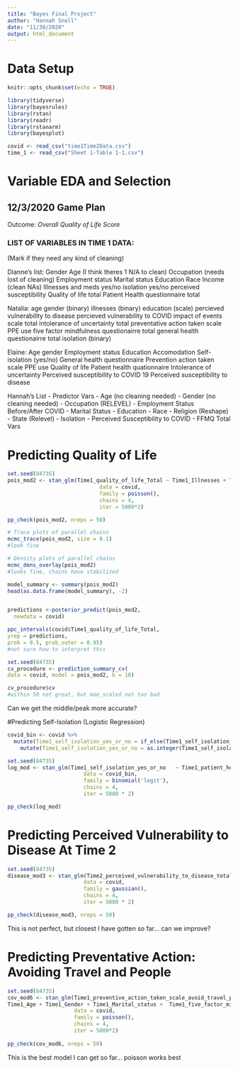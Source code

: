 ```yaml
---
title: "Bayes Final Project"
author: "Hannah Snell"
date: "11/30/2020"
output: html_document
---
```

# Data Setup 
```r
knitr::opts_chunk$set(echo = TRUE)

library(tidyverse)
library(bayesrules)
library(rstan)
library(readr)
library(rstanarm)
library(bayesplot)
```

```r
covid <- read_csv("time1Time2Data.csv")
time_1 <- read_csv("Sheet 1-Table 1-1.csv")
```


# Variable EDA and Selection  

## 12/3/2020 Game Plan

Outcome: _Overall Quality of Life Score_

### LIST OF VARIABLES IN TIME 1 DATA: 
(Mark if they need any kind of cleaning)



Dianne's list:
Gender
Age (I think theres 1 N/A to clean)
Occupation (needs lost of cleaning)
Employment status
Marital status
Education
Race
Income (clean NAs)
Illnesses and meds yes/no
isolation yes/no
perceived susceptibility
Quality of life total
Patient Health questionnaire total



Natalia:
age 
gender (binary)
illnesses (binary)
education (scale)
percieved vulnerability to disease
percieved vulnerability to COVID
impact of events scale total
intolerance of uncertainty total
preventative action taken scale PPE use
five factor mindfulness questionairre total
general health questionairre total
isolation (binary)

Elaine: 
Age
gender 
Employment status
Education 
Accomodation 
Self-isolation (yes/no)
General health questionnaire 
Prevention action taken scale PPE use 
Quality of life 
Patient health quationnaire 
Intolerance of uncertainty 
Perceived susceptibility to COVID 19 
Perceived susceptibility to disease 










Hannah's List - Predictor Vars
- Age (no cleaning needed)
- Gender (no cleaning needed) 
- Occupation (RELEVEL)
- Employment Status Before/After COVID
- Marital Status
- Education
- Race
- Religion (Reshape)
- State (Relevel)
- Isolation
- Perceived Susceptibility to COVID
- FFMQ Total Vars 

# Predicting Quality of Life 

```r
set.seed(84735)
pois_mod2 <- stan_glm(Time1_quality_of_life_Total ~ Time1_Illnesses + Time1_general_health_quetionnaire_total + Time1_five_factor_mindfulness_questionnaire_total + Time1_Illnesses*Time1_general_health_quetionnaire_total + Time1_general_health_quetionnaire_total*Time1_five_factor_mindfulness_questionnaire_total + Time1_five_factor_mindfulness_questionnaire_total*Time1_Illnesses, 
                             data = covid,
                             family = poisson(),
                             chains = 4,
                             iter = 5000*2)

pp_check(pois_mod2, nreps = 50)

# Trace plots of parallel chains
mcmc_trace(pois_mod2, size = 0.1)
#look fine

# Density plots of parallel chains
mcmc_dens_overlay(pois_mod2)
#looks fine, chains have stabilized

model_summary <- summary(pois_mod2)
head(as.data.frame(model_summary), -2)


predictions <-posterior_predict(pois_mod2,
  newdata = covid)

ppc_intervals(covid$Time1_quality_of_life_Total,
yrep = predictions,
prob = 0.5, prob_outer = 0.95)
#not sure how to interpret this

set.seed(84735)
cv_procedure <- prediction_summary_cv(
data = covid, model = pois_mod2, k = 10)

cv_procedure$cv
#within 50 not great, but mae_scaled not too bad
```

Can we get the middle/peak more accurate?

#Predicting Self-Isolation (Logistic Regression)

```r
covid_bin <- covid %>%
  mutate(Time1_self_isolation_yes_or_no = if_else(Time1_self_isolation_yes_or_no == '1', '0', '1')) %>%
    mutate(Time1_self_isolation_yes_or_no = as.integer(Time1_self_isolation_yes_or_no))

set.seed(84735)
log_mod <- stan_glm(Time1_self_isolation_yes_or_no   ~ Time1_patient_health_questionnaire_total +  Time1_impact_of_events_scale_total + Time1_patient_health_questionnaire_total*Time1_impact_of_events_scale_total ,
                        data = covid_bin,
                        family = binomial('logit'),
                        chains = 4,
                        iter = 5000 * 2)

pp_check(log_mod)
```


# Predicting Perceived Vulnerability to Disease At Time 2

```r
set.seed(84735)
disease_mod3 <- stan_glm(Time2_perceived_vulnerability_to_disease_total ~ Time2_Illnesses + Time2_Meds + Time2_intolerance_of_uncertainty_total + Time2_impact_of_events_scale_total + Time2_Illnesses*Time2_Meds + Time2_intolerance_of_uncertainty_total*Time2_impact_of_events_scale_total,
                        data = covid,
                        family = gaussian(),
                        chains = 4,
                        iter = 5000 * 2)

pp_check(disease_mod3, nreps = 50)
```

This is not perfect, but closest I have gotten so far... can we improve?

# Predicting Preventative Action: Avoiding Travel and People

```r
set.seed(84735)
cov_mod6 <- stan_glm(Time1_preventive_action_taken_scale_avoid_travel_people ~
Time1_Age + Time1_Gender + Time1_Marital_status +  Time1_five_factor_mindfulness_questionnaire_total + Time1_Religious_Affiliation + Time1_Age*Time1_Marital_status,
                     data = covid,
                     family = poisson(),
                     chains = 4,
                     iter = 5000*2)
                       
pp_check(cov_mod6, nreps = 50)
```

This is the best model I can get so far... poisson works best 